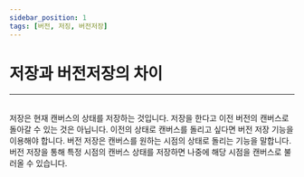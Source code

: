 ```yaml
---
sidebar_position: 1
tags: [버전, 저징, 버전저장]
---
```


# 저장과 버전저장의 차이
<hr/>
<br />

<Tabs>
  <TabItem value="save" label="저장" default>
    저장은 현재 캔버스의 상태를 저장하는 것입니다. 저장을 한다고 이전 버전의 캔버스로 돌아갈 수 있는 것은 아닙니다. 이전의 상태로 캔버스를 돌리고 싶다면 버전 저장 기능을 이용해야 합니다.
  </TabItem>
  <TabItem value="versionSave" label="버전저장">
    버전 저장은 캔버스를 원하는 시점의 상태로 돌리는 기능을 말합니다. 버전 저장을 통해 특정 시점의 캔버스 상태를 저장하면 나중에 해당 시점을 캔버스로 불러올 수 있습니다.
  </TabItem>
</Tabs>